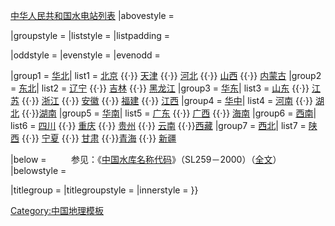 {{Navbox
|name   = 中国水库列表
|title  = 中国水库列表
|state  = {{{state<includeonly>|collapsed</includeonly>}}}
|navbar = 

|image = 
|imagestyle = 
|imageleft = 
|imageleftstyle = 

|style = 
|basestyle = 

|above = [[中国大陆大型水库列表]]{{·}}[[中华人民共和国水电站列表]]
|abovestyle = 

|groupstyle = 
|liststyle = 
|listpadding = 

|oddstyle = 
|evenstyle = 
|evenodd = 

|group1 = [[华北]]| list1 = [[北京水库列表|北京]] {{·}} [[天津水库列表|天津]] {{·}} [[河北水库列表|河北]] {{·}} [[山西水库列表|山西]] {{·}} [[内蒙古水库列表|内蒙古]]
|group2 = [[中国东北|东北]]| list2 = [[辽宁水库列表|辽宁]] {{·}} [[吉林水库列表|吉林]] {{·}} [[黑龙江水库列表|黑龙江]] 
|group3 = [[华东]]| list3 = [[山东水库列表|山东]] {{·}} [[江苏水库列表|江苏]] {{·}} [[浙江水库列表|浙江]] {{·}} [[安徽水库列表|安徽]] {{·}} [[福建水库列表|福建]] {{·}} [[江西水库列表|江西]]
|group4 = [[华中]]| list4 = [[河南水库列表|河南]] {{·}} [[湖北水库列表|湖北]] {{·}}[[湖南水库列表|湖南]] 
|group5 = [[华南]]| list5 = [[广东水库列表|广东]] {{·}} [[广西水库列表|广西]] {{·}} [[海南水库列表|海南]]
|group6 = [[中国西南|西南]]| list6 = [[四川水库列表|四川]] {{·}} [[重庆水库列表|重庆]] {{·}} [[贵州水库列表|贵州]] {{·}} [[云南水库列表|云南]] {{·}}[[西藏水库列表|西藏]]
|group7 = [[中国西北|西北]]| list7 = [[陕西水库列表|陕西]] {{·}} [[宁夏水库列表|宁夏]] {{·}} [[甘肃水库列表|甘肃]] {{·}}[[青海水库列表|青海]] {{·}} [[新疆水库列表|新疆]] 

|below = &nbsp;&nbsp;&nbsp;&nbsp;&nbsp;&nbsp;&nbsp;&nbsp;&nbsp;参见：《[[中国水库名称代码]]》（SL259－2000）（[[s:中国水库名称代码|全文]]）
|belowstyle = 

|titlegroup = 
|titlegroupstyle = 
|innerstyle = 
}}
<noinclude>
[[Category:中国水库列表| ]]
[[Category:中国地理模板]]
</noinclude>